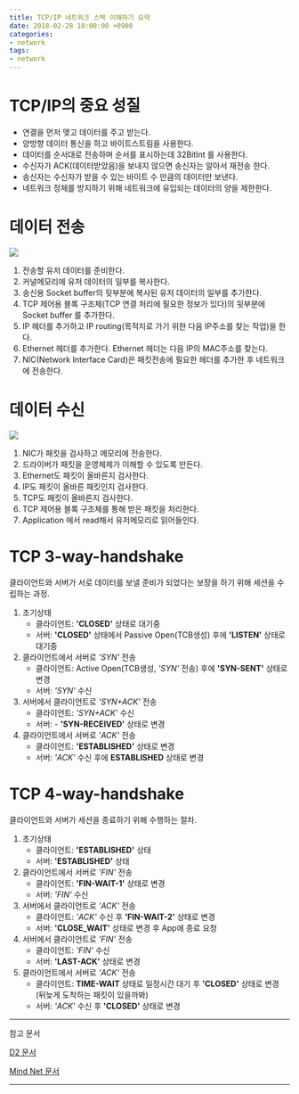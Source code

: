 ```yaml
---
title: TCP/IP 네트워크 스택 이해하기 요약
date: 2018-02-28 10:00:00 +0900
categories:
- network
tags:
- network
---
```


# TCP/IP의 중요 성질
- 연결을 먼저 맺고 데이터를 주고 받는다.
- 양방향 데이터 통신을 하고 바이트스트림을 사용한다.
- 데이터를 순서대로 전송하며 순서를 표시하는데 32BitInt 를 사용한다.
- 수신자가 ACK(데이터받았음)을 보내지 않으면 송신자는 알아서 재전송 한다.
- 송신자는 수신자가 받을 수 있는 바이트 수 만큼의 데이터만 보낸다.
- 네트워크 정체를 방지하기 위해 네트워크에 유입되는 데이터의 양을 제한한다.

# 데이터 전송
![](http://d2.naver.com/content/images/2015/06/helloworld-47667-1.png)
1. 전송할 유저 데이터를 준비한다.
2. 커널메모리에 유저 데이터의 일부를 복사한다.
3. 송신용 Socket buffer의 뒷부분에 복사된 유저 데이터의 일부를 추가한다.
4. TCP 제어용 블록 구조체(TCP 연결 처리에 필요한 정보가 있다)의 뒷부분에 Socket buffer 를 추가한다.
5. IP 헤더를 추가하고 IP routing(목적지로 가기 위한 다음 IP주소를 찾는 작업)을 한다.
6. Ethernet 헤더를 추가한다. Ethernet 헤더는 다음 IP의 MAC주소를 찾는다.
7. NIC(Network Interface Card)은 패킷전송에 필요한 헤더를 추가한 후 네트워크에 전송한다.

# 데이터 수신
![](http://d2.naver.com/content/images/2015/06/helloworld-47667-2.png)
1. NIC가 패킷을 검사하고 메모리에 전송한다.
2. 드라이버가 패킷을 운영체제가 이해할 수 있도록 만든다.
3. Ethernet도 패킷이 올바른지 검사한다.
4. IP도 패킷이 올바른 패킷인지 검사한다.
5. TCP도 패킷이 올바른지 검사한다.
6. TCP 제어용 블록 구조체를 통해 받은 패킷을 처리한다. 
7. Application 에서 read해서 유저메모리로 읽어들인다.

# TCP 3-way-handshake
클라이언트와 서버가 서로 데이터를 보낼 준비가 되었다는 보장을 하기 위해 세션을 수립하는 과정.
1. 초기상태
    - 클라이언트: **'CLOSED'** 상태로 대기중
    - 서버: **'CLOSED'** 상태에서 Passive Open(TCB생성) 후에 **'LISTEN'** 상태로 대기중
2. 클라이언트에서 서버로 *'SYN'* 전송
    - 클라이언트: Active Open(TCB생성, *'SYN'* 전송) 후에 **'SYN-SENT'** 상태로 변경
    - 서버: *'SYN'* 수신
3. 서버에서 클라이언트로 *'SYN+ACK'* 전송
    - 클라이언트: *'SYN+ACK'* 수신
    - 서버:  - **'SYN-RECEIVED'** 상태로 변경
4. 클라이언트에서 서버로 *'ACK'* 전송
    - 클라이언트: **'ESTABLISHED'** 상태로 변경
    - 서버: *'ACK'* 수신 후에 **ESTABLISHED** 상태로 변경

# TCP 4-way-handshake
클라이언트와 서버가 세션을 종료하기 위해 수행하는 절차.
1. 초기상태
    - 클라이언트: **'ESTABLISHED'** 상태
    - 서버: **'ESTABLISHED'** 상태
2. 클라이언트에서 서버로 *'FIN'* 전송
    - 클라이언트: **'FIN-WAIT-1'** 상태로 변경
    - 서버: *'FIN'* 수신
3. 서버에서 클라이언트로 *'ACK'* 전송
    - 클라이언트: *'ACK'* 수신 후 **'FIN-WAIT-2'** 상태로 변경
    - 서버: **'CLOSE_WAIT'** 상태로 변경 후 App에 종료 요청
4. 서버에서 클라이언트로 *'FIN'* 전송
    - 클라이언트: *'FIN'* 수신
    - 서버: **'LAST-ACK'** 상태로 변경
5. 클라이언트에서 서버로 *'ACK'* 전송
    - 클라이언트: **TIME-WAIT** 상태로 일정시간 대기 후 **'CLOSED'** 상태로 변경 (뒤늦게 도착하는 패킷이 있을까봐)
    - 서버: *'ACK'* 수신 후 **'CLOSED'** 상태로 변경

---

참고 문서

[D2 문서](http://d2.naver.com/helloworld/47667)

[Mind Net 문서](http://mindnet.tistory.com/entry/%EB%84%A4%ED%8A%B8%EC%9B%8C%ED%81%AC-%EC%89%BD%EA%B2%8C-%EC%9D%B4%ED%95%B4%ED%95%98%EA%B8%B0-22%ED%8E%B8-TCP-3-WayHandshake-4-WayHandshake)

---